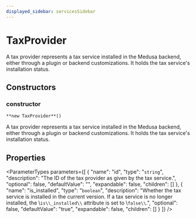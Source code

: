 ```yaml
---
displayed_sidebar: servicesSidebar
---
```



# TaxProvider

A tax provider represents a tax service installed in the Medusa backend, either through a plugin or backend customizations. It holds the tax service's installation status.

## Constructors

### constructor

`**new TaxProvider**()`

A tax provider represents a tax service installed in the Medusa backend, either through a plugin or backend customizations. It holds the tax service's installation status.

## Properties

<ParameterTypes parameters={[
  {
    "name": "id",
    "type": "`string`",
    "description": "The ID of the tax provider as given by the tax service.",
    "optional": false,
    "defaultValue": "",
    "expandable": false,
    "children": []
  },
  {
    "name": "is_installed",
    "type": "`boolean`",
    "description": "Whether the tax service is installed in the current version. If a tax service is no longer installed, the \\`is\\_installed\\` attribute is set to \\`false\\`.",
    "optional": false,
    "defaultValue": "true",
    "expandable": false,
    "children": []
  }
]} />
